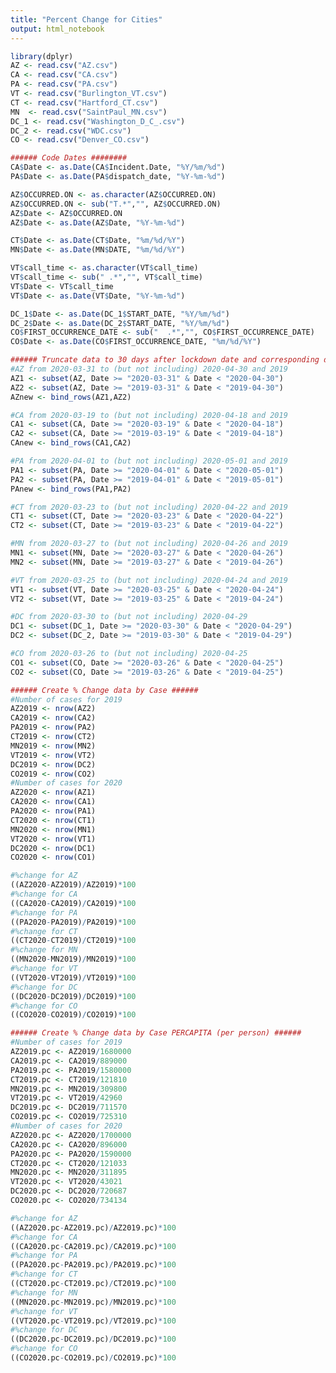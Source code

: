 ```yaml
---
title: "Percent Change for Cities"
output: html_notebook
---
```


```r
library(dplyr)
AZ <- read.csv("AZ.csv")
CA <- read.csv("CA.csv")
PA <- read.csv("PA.csv")
VT <- read.csv("Burlington_VT.csv")
CT <- read.csv("Hartford_CT.csv")
MN  <- read.csv("SaintPaul_MN.csv")
DC_1 <- read.csv("Washington_D_C_.csv")
DC_2 <- read.csv("WDC.csv")
CO <- read.csv("Denver_CO.csv")
```

```r
###### Code Dates ########
CA$Date <- as.Date(CA$Incident.Date, "%Y/%m/%d")
PA$Date <- as.Date(PA$dispatch_date, "%Y-%m-%d")

AZ$OCCURRED.ON <- as.character(AZ$OCCURRED.ON)
AZ$OCCURRED.ON <- sub("T.*","", AZ$OCCURRED.ON)
AZ$Date <- AZ$OCCURRED.ON
AZ$Date <- as.Date(AZ$Date, "%Y-%m-%d")

CT$Date <- as.Date(CT$Date, "%m/%d/%Y")
MN$Date <- as.Date(MN$DATE, "%m/%d/%Y")

VT$call_time <- as.character(VT$call_time)
VT$call_time <- sub(" .*","", VT$call_time)
VT$Date <- VT$call_time
VT$Date <- as.Date(VT$Date, "%Y-%m-%d")

DC_1$Date <- as.Date(DC_1$START_DATE, "%Y/%m/%d")
DC_2$Date <- as.Date(DC_2$START_DATE, "%Y/%m/%d")
CO$FIRST_OCCURRENCE_DATE <- sub("  .*","", CO$FIRST_OCCURRENCE_DATE)
CO$Date <- as.Date(CO$FIRST_OCCURRENCE_DATE, "%m/%d/%Y")
```

```r
###### Truncate data to 30 days after lockdown date and corresponding dates in 2019 ######
#AZ from 2020-03-31 to (but not including) 2020-04-30 and 2019
AZ1 <- subset(AZ, Date >= "2020-03-31" & Date < "2020-04-30")
AZ2 <- subset(AZ, Date >= "2019-03-31" & Date < "2019-04-30")
AZnew <- bind_rows(AZ1,AZ2)

#CA from 2020-03-19 to (but not including) 2020-04-18 and 2019
CA1 <- subset(CA, Date >= "2020-03-19" & Date < "2020-04-18")
CA2 <- subset(CA, Date >= "2019-03-19" & Date < "2019-04-18")
CAnew <- bind_rows(CA1,CA2)

#PA from 2020-04-01 to (but not including) 2020-05-01 and 2019
PA1 <- subset(PA, Date >= "2020-04-01" & Date < "2020-05-01")
PA2 <- subset(PA, Date >= "2019-04-01" & Date < "2019-05-01")
PAnew <- bind_rows(PA1,PA2)

#CT from 2020-03-23 to (but not including) 2020-04-22 and 2019
CT1 <- subset(CT, Date >= "2020-03-23" & Date < "2020-04-22")
CT2 <- subset(CT, Date >= "2019-03-23" & Date < "2019-04-22")

#MN from 2020-03-27 to (but not including) 2020-04-26 and 2019
MN1 <- subset(MN, Date >= "2020-03-27" & Date < "2020-04-26")
MN2 <- subset(MN, Date >= "2019-03-27" & Date < "2019-04-26")

#VT from 2020-03-25 to (but not including) 2020-04-24 and 2019
VT1 <- subset(VT, Date >= "2020-03-25" & Date < "2020-04-24")
VT2 <- subset(VT, Date >= "2019-03-25" & Date < "2019-04-24")

#DC from 2020-03-30 to (but not including) 2020-04-29
DC1 <- subset(DC_1, Date >= "2020-03-30" & Date < "2020-04-29")
DC2 <- subset(DC_2, Date >= "2019-03-30" & Date < "2019-04-29")

#CO from 2020-03-26 to (but not including) 2020-04-25
CO1 <- subset(CO, Date >= "2020-03-26" & Date < "2020-04-25")
CO2 <- subset(CO, Date >= "2019-03-26" & Date < "2019-04-25")
```

```r
###### Create % Change data by Case ###### 
#Number of cases for 2019
AZ2019 <- nrow(AZ2)
CA2019 <- nrow(CA2)
PA2019 <- nrow(PA2)
CT2019 <- nrow(CT2)
MN2019 <- nrow(MN2)
VT2019 <- nrow(VT2)
DC2019 <- nrow(DC2)
CO2019 <- nrow(CO2)
#Number of cases for 2020
AZ2020 <- nrow(AZ1)
CA2020 <- nrow(CA1)
PA2020 <- nrow(PA1)
CT2020 <- nrow(CT1)
MN2020 <- nrow(MN1)
VT2020 <- nrow(VT1)
DC2020 <- nrow(DC1)
CO2020 <- nrow(CO1)

#%change for AZ
((AZ2020-AZ2019)/AZ2019)*100
#%change for CA
((CA2020-CA2019)/CA2019)*100
#%change for PA
((PA2020-PA2019)/PA2019)*100
#%change for CT
((CT2020-CT2019)/CT2019)*100
#%change for MN
((MN2020-MN2019)/MN2019)*100
#%change for VT
((VT2020-VT2019)/VT2019)*100
#%change for DC
((DC2020-DC2019)/DC2019)*100
#%change for CO
((CO2020-CO2019)/CO2019)*100
```

```r
###### Create % Change data by Case PERCAPITA (per person) ######
#Number of cases for 2019
AZ2019.pc <- AZ2019/1680000
CA2019.pc <- CA2019/889000
PA2019.pc <- PA2019/1580000
CT2019.pc <- CT2019/121810
MN2019.pc <- MN2019/309800
VT2019.pc <- VT2019/42960
DC2019.pc <- DC2019/711570
CO2019.pc <- CO2019/725310
#Number of cases for 2020
AZ2020.pc <- AZ2020/1700000
CA2020.pc <- CA2020/896000
PA2020.pc <- PA2020/1590000
CT2020.pc <- CT2020/121033
MN2020.pc <- MN2020/311895
VT2020.pc <- VT2020/43021
DC2020.pc <- DC2020/720687
CO2020.pc <- CO2020/734134

#%change for AZ
((AZ2020.pc-AZ2019.pc)/AZ2019.pc)*100
#%change for CA
((CA2020.pc-CA2019.pc)/CA2019.pc)*100
#%change for PA
((PA2020.pc-PA2019.pc)/PA2019.pc)*100
#%change for CT
((CT2020.pc-CT2019.pc)/CT2019.pc)*100
#%change for MN
((MN2020.pc-MN2019.pc)/MN2019.pc)*100
#%change for VT
((VT2020.pc-VT2019.pc)/VT2019.pc)*100
#%change for DC
((DC2020.pc-DC2019.pc)/DC2019.pc)*100
#%change for CO
((CO2020.pc-CO2019.pc)/CO2019.pc)*100
```



